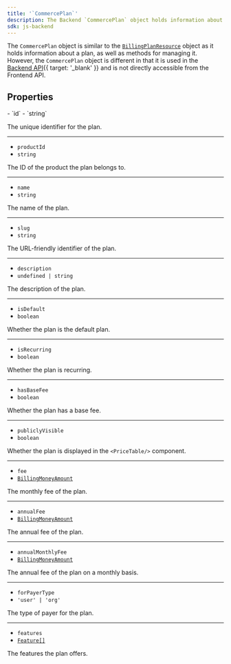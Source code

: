 ```yaml
---
title: '`CommercePlan`'
description: The Backend `CommercePlan` object holds information about a plan of your application.
sdk: js-backend
---
```


<Include src="_partials/billing/billing-experimental" />

The `CommercePlan` object is similar to the [`BillingPlanResource`](/docs/reference/javascript/types/billing-plan-resource) object as it holds information about a plan, as well as methods for managing it. However, the `CommercePlan` object is different in that it is used in the [Backend API](https://clerk.com/docs/reference/backend-api/model/commerceplan){{ target: '_blank' }} and is not directly accessible from the Frontend API.

## Properties

<Properties>
  - `id`
  - `string`

  The unique identifier for the plan.

  ---

  - `productId`
  - `string`

  The ID of the product the plan belongs to.

  ---

  - `name`
  - `string`

  The name of the plan.

  ---

  - `slug`
  - `string`

  The URL-friendly identifier of the plan.

  ---

  - `description`
  - `undefined | string`

  The description of the plan.

  ---

  - `isDefault`
  - `boolean`

  Whether the plan is the default plan.

  ---

  - `isRecurring`
  - `boolean`

  Whether the plan is recurring.

  ---

  - `hasBaseFee`
  - `boolean`

  Whether the plan has a base fee.

  ---

  - `publiclyVisible`
  - `boolean`

  Whether the plan is displayed in the `<PriceTable/>` component.

  ---

  - `fee`
  - <code>[BillingMoneyAmount](/docs/reference/javascript/types/billing-money-amount)</code>

  The monthly fee of the plan.

  ---

  - `annualFee`
  - <code>[BillingMoneyAmount](/docs/reference/javascript/types/billing-money-amount)</code>

  The annual fee of the plan.

  ---

  - `annualMonthlyFee`
  - <code>[BillingMoneyAmount](/docs/reference/javascript/types/billing-money-amount)</code>

  The annual fee of the plan on a monthly basis.

  ---

  - `forPayerType`
  - `'user' | 'org'`

  The type of payer for the plan.

  ---

  - `features`
  - [`Feature[]`](/docs/reference/backend/types/feature)

  The features the plan offers.
</Properties>
